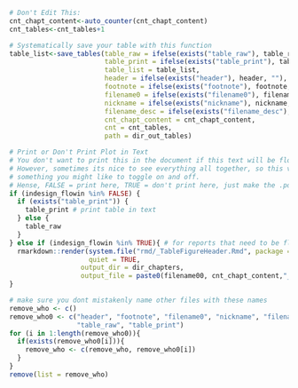 

```r
# Don't Edit This:
cnt_chapt_content<-auto_counter(cnt_chapt_content)
cnt_tables<-cnt_tables+1

# Systematically save your table with this function
table_list<-save_tables(table_raw = ifelse(exists("table_raw"), table_raw, NULL), 
                        table_print = ifelse(exists("table_print"), table_print, NULL),
                        table_list = table_list, 
                        header = ifelse(exists("header"), header, ""),
                        footnote = ifelse(exists("footnote"), footnote, ""), 
                        filename0 = ifelse(exists("filename0"), filename0, nickname), 
                        nickname = ifelse(exists("nickname"), nickname, filename0),
                        filename_desc = ifelse(exists("filename_desc"), filename_desc, ""),  
                        cnt_chapt_content = cnt_chapt_content, 
                        cnt = cnt_tables, 
                        path = dir_out_tables)

```


```r
# Print or Don't Print Plot in Text
# You don't want to print this in the document if this text will be flowed into InDesign. 
# However, sometimes its nice to see everything all together, so this variable is 
# something you might like to toggle on and off. 
# Hense, FALSE = print here, TRUE = don't print here, just make the .pdf (coded above)
if (indesign_flowin %in% FALSE) { 
  if (exists("table_print")) {
    table_print # print table in text
  } else {
    table_raw
  }
} else if (indesign_flowin %in% TRUE){ # for reports that need to be flowed into InDesign 
  rmarkdown::render(system.file("rmd/_TableFigureHeader.Rmd", package = "NMFSReports"),#TableFigureHeader, 
                    quiet = TRUE,
                  output_dir = dir_chapters, 
                  output_file = paste0(filename00, cnt_chapt_content,"_Title.docx"))
}

# make sure you dont mistakenly name other files with these names
remove_who <- c()
remove_who0 <- c("header", "footnote", "filename0", "nickname", "filename_desc", 
                 "table_raw", "table_print")
for (i in 1:length(remove_who0)){
  if(exists(remove_who0[i])){
    remove_who <- c(remove_who, remove_who0[i])
  }
}
remove(list = remove_who)

```

